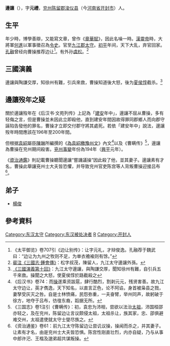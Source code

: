 '''邊讓'''（{{bd|?||?||}}），字'''元禮'''，[[兖州_(古代)|兖州]][[陈留郡|陈留郡]][[浚仪县_(西汉)|浚仪县]]（今[[河南省|河南省]][[开封市|开封市]]）人。

==生平==
年少時，博學善辯，又能寫文章，曾作《[[章華賦|章華賦]]》，因此名噪一時。[[漢靈帝|漢靈帝]]時，大將軍[[何進|何進]]以軍事徵召為[[令史|令史]]。官至[[九江郡|九江郡]][[太守|太守]]。[[初平_(年号)|初平]]年间，天下大乱，弃官回家。[[孔融|孔融]]曾经向曹操推荐边让<ref>《太平御览》卷707引《边让别传》：让字元礼，才辩俊逸。孔融荐于魏武曰：“边让为九州之牧则不足，为单衣襜褕则有馀。”</ref>。有外孙[[虞松|虞松]]。<ref>[[:s:三國志/卷28|裴注《三國志·鍾會傳》]]：松字叔茂，陳留人，九江太守邊讓外孫。</ref>

== 三國演義 ==
邊讓與陶謙交厚，知徐州有難，引兵來救，曹操知道後大怒，後为[[夏侯惇|夏侯惇]]截杀。<ref>[[:s:三國演義/第010回|《三國演義第十回》]]：九江太守邊讓，與陶謙交厚，聞知徐州有難，自引兵五千來救。操聞之大怒，使夏侯惇於路截殺之</ref>

== 邊讓歿年之疑 ==
關於邊讓歿年在《后汉书·文苑列传》上記為「[[建安_(东汉)|建安]]年中」，邊讓不屈从曹操，多有轻侮之言，但是曹操並未因此立即殺他，直到建安年間因故得罪同郡鄉人而向郡守誣陷告發他的罪名，曹操才立即交付郡守將其處死。若依「建安年中」說法，邊讓歿年時間應該在196年至200年間。

但根据[[袁紹|袁紹]]屬臣[[陈琳_(三国)|陳琳]]所編撰的《[[為袁紹檄豫州文|為袁紹檄豫州文]]》內文<ref>《后汉书》卷74：而[[曹操|操]]遂乘资跋扈，肆行酷烈，割剥元元，残贤害善。故九江太守边让，英才儁逸，天下知名，以直言正色，论不阿谄，身首被枭县之戮，妻孥受灰灭之咎。自是士林愤痛，民怨弥重，一夫奋臂，举州同声，故躬破于徐方，地夺于吕布，彷徨东裔，蹈据无所。</ref>以及《曹瞒传》<ref>《三国志》卷1注引《曹瞒传》：初，袁忠为沛相，尝欲以法治[[曹操|太祖]]，沛国桓邵亦轻之，及在兖州，陈留边让言议颇侵太祖，太祖杀让，族其家，忠、邵俱避难交州，太祖遣使就太守士燮尽族之。</ref>，邊讓為曹操在兖州期间殺害。[[兗州事變|兗州事變]]年份為194年（[[兴平_(东汉)|興平]]元年）。

《[[資治通鑑|資治通鑑]]》則記載曹操聽聞邊讓“嘗譏議操”因此殺了他，並其妻子。邊讓素有才名，曹操此舉讓兗州士大夫皆恐懼，并导致兖州官吏陈宫等人背叛曹操迎接吕布<ref>《资治通鉴》卷61：前九江太守陈留边让尝讥议操，操闻而杀之，并其妻子。让素有才名，由是兖州士大夫皆恐惧。陈宫性刚直壮烈，内亦自疑，乃与从事中郎许汜、王楷及邈弟超共谋叛操。</ref>。

== 弟子 ==
*[[楊俊_(三國)|楊俊]]

==參考資料==
{{Wikisource|討曹檄文}}
{{Wikisource|後漢書/卷80下}}
{{Wikisource|資治通鑒 (胡三省音注)/卷061}}
{{DEFAULTSORT:B}}
[[Category:东汉太守|Category:东汉太守]]
[[Category:东汉被处决者|Category:东汉被处决者]]
[[Category:边姓|R]]
[[Category:开封人|Category:开封人]]